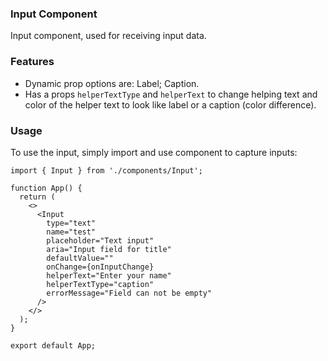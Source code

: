 ### Input Component

Input component, used for receiving input data.

### Features

- Dynamic prop options are: Label; Caption.
- Has a props `helperTextType` and `helperText` to change helping text and color of the helper text to look like label or a caption (color difference).

### Usage

To use the input, simply import and use component to capture inputs:

```tsx
import { Input } from './components/Input';

function App() {
  return (
    <>
      <Input
        type="text"
        name="test"
        placeholder="Text input"
        aria="Input field for title"
        defaultValue=""
        onChange={onInputChange}
        helperText="Enter your name"
        helperTextType="caption"
        errorMessage="Field can not be empty"
      />
    </>
  );
}

export default App;
```
